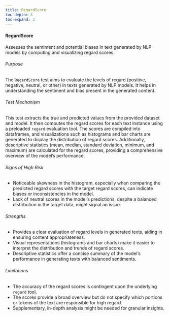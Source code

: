 ```yaml
---
title: RegardScore
toc-depth: 3
toc-expand: 3
---
```






 
#### RegardScore

Assesses the sentiment and potential biases in text generated by NLP models by computing and visualizing regard
scores.

###### Purpose

The `RegardScore` test aims to evaluate the levels of regard (positive, negative, neutral, or other) in texts
generated by NLP models. It helps in understanding the sentiment and bias present in the generated content.

###### Test Mechanism

This test extracts the true and predicted values from the provided dataset and model. It then computes the regard
scores for each text instance using a preloaded `regard` evaluation tool. The scores are compiled into dataframes,
and visualizations such as histograms and bar charts are generated to display the distribution of regard scores.
Additionally, descriptive statistics (mean, median, standard deviation, minimum, and maximum) are calculated for
the regard scores, providing a comprehensive overview of the model's performance.

###### Signs of High Risk

- Noticeable skewness in the histogram, especially when comparing the predicted regard scores with the target
regard scores, can indicate biases or inconsistencies in the model.
- Lack of neutral scores in the model's predictions, despite a balanced distribution in the target data, might
signal an issue.

###### Strengths

- Provides a clear evaluation of regard levels in generated texts, aiding in ensuring content appropriateness.
- Visual representations (histograms and bar charts) make it easier to interpret the distribution and trends of
regard scores.
- Descriptive statistics offer a concise summary of the model's performance in generating texts with balanced
sentiments.

###### Limitations

- The accuracy of the regard scores is contingent upon the underlying `regard` tool.
- The scores provide a broad overview but do not specify which portions or tokens of the text are responsible for
high regard.
- Supplementary, in-depth analysis might be needed for granular insights.




 